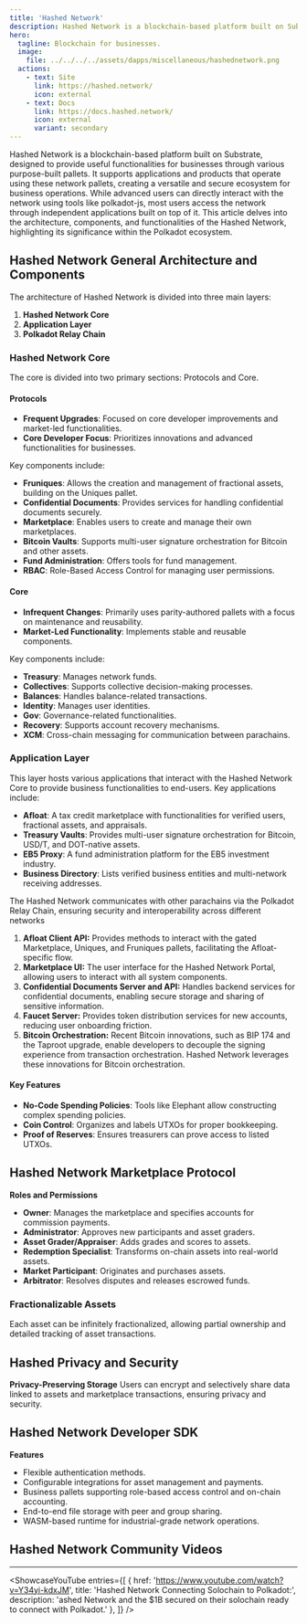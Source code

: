 ```yaml
---
title: 'Hashed Network'
description: Hashed Network is a blockchain-based platform built on Substrate, designed to provide useful functionalities for businesses through various purpose-built pallets.
hero:
  tagline: Blockchain for businesses.
  image: 
    file: ../../../../assets/dapps/miscellaneous/hashednetwork.png
  actions:
    - text: Site
      link: https://hashed.network/
      icon: external
    - text: Docs
      link: https://docs.hashed.network/
      icon: external
      variant: secondary
---
```

  

Hashed Network is a blockchain-based platform built on Substrate, designed to provide useful functionalities for businesses through various purpose-built pallets. It supports applications and products that operate using these network pallets, creating a versatile and secure ecosystem for business operations. While advanced users can directly interact with the network using tools like polkadot-js, most users access the network through independent applications built on top of it.
This article delves into the architecture, components, and functionalities of the Hashed Network, highlighting its significance within the Polkadot ecosystem.

## Hashed Network General Architecture and Components
The architecture of Hashed Network is divided into three main layers:
1. **Hashed Network Core**
2. **Application Layer**
3. **Polkadot Relay Chain**

### Hashed Network Core
The core is divided into two primary sections: Protocols and Core.

#### Protocols
- **Frequent Upgrades**: Focused on core developer improvements and market-led functionalities.
- **Core Developer Focus**: Prioritizes innovations and advanced functionalities for businesses.

Key components include:
- **Fruniques**: Allows the creation and management of fractional assets, building on the Uniques pallet.
- **Confidential Documents**: Provides services for handling confidential documents securely.
- **Marketplace**: Enables users to create and manage their own marketplaces.
- **Bitcoin Vaults**: Supports multi-user signature orchestration for Bitcoin and other assets.
- **Fund Administration**: Offers tools for fund management.
- **RBAC**: Role-Based Access Control for managing user permissions.

#### Core
- **Infrequent Changes**: Primarily uses parity-authored pallets with a focus on maintenance and reusability.
- **Market-Led Functionality**: Implements stable and reusable components.

Key components include:
- **Treasury**: Manages network funds.
- **Collectives**: Supports collective decision-making processes.
- **Balances**: Handles balance-related transactions.
- **Identity**: Manages user identities.
- **Gov**: Governance-related functionalities.
- **Recovery**: Supports account recovery mechanisms.
- **XCM**: Cross-chain messaging for communication between parachains.

### Application Layer
This layer hosts various applications that interact with the Hashed Network Core to provide business functionalities to end-users.
Key applications include:
- **Afloat**: A tax credit marketplace with functionalities for verified users, fractional assets, and appraisals.
- **Treasury Vaults**: Provides multi-user signature orchestration for Bitcoin, USD/T, and DOT-native assets.
- **EB5 Proxy**: A fund administration platform for the EB5 investment industry.
- **Business Directory**: Lists verified business entities and multi-network receiving addresses.

The Hashed Network communicates with other parachains via the Polkadot Relay Chain, ensuring security and interoperability across different networks

1. **Afloat Client API:** Provides methods to interact with the gated Marketplace, Uniques, and Fruniques pallets, facilitating the Afloat-specific flow.
2. **Marketplace UI:** The user interface for the Hashed Network Portal, allowing users to interact with all system components.
3. **Confidential Documents Server and API:** Handles backend services for confidential documents, enabling secure storage and sharing of sensitive information.
4. **Faucet Server:** Provides token distribution services for new accounts, reducing user onboarding friction.
5. **Bitcoin Orchestration:** Recent Bitcoin innovations, such as BIP 174 and the Taproot upgrade, enable developers to decouple the signing experience from transaction orchestration. Hashed Network leverages these innovations for Bitcoin orchestration.

#### Key Features
- **No-Code Spending Policies**: Tools like Elephant allow constructing complex spending policies.
- **Coin Control**: Organizes and labels UTXOs for proper bookkeeping.
- **Proof of Reserves**: Ensures treasurers can prove access to listed UTXOs.

## Hashed Network Marketplace Protocol
**Roles and Permissions**
- **Owner**: Manages the marketplace and specifies accounts for commission payments.
- **Administrator**: Approves new participants and asset graders.
- **Asset Grader/Appraiser**: Adds grades and scores to assets.
- **Redemption Specialist**: Transforms on-chain assets into real-world assets.
- **Market Participant**: Originates and purchases assets.
- **Arbitrator**: Resolves disputes and releases escrowed funds.

### Fractionalizable Assets
Each asset can be infinitely fractionalized, allowing partial ownership and detailed tracking of asset transactions.

## Hashed Privacy and Security
**Privacy-Preserving Storage**
Users can encrypt and selectively share data linked to assets and marketplace transactions, ensuring privacy and security.

## Hashed Network Developer SDK
**Features**
- Flexible authentication methods.
- Configurable integrations for asset management and payments.
- Business pallets supporting role-based access control and on-chain accounting.
- End-to-end file storage with peer and group sharing.
- WASM-based runtime for industrial-grade network operations.

## Hashed Network Community Videos
------------
<ShowcaseYouTube
  entries={[
    {
      href: 'https://www.youtube.com/watch?v=Y34yi-kdxJM',
      title: 'Hashed Network Connecting Solochain to Polkadot:',
      description: 'ashed Network and the $1B secured on their solochain ready to connect with Polkadot.'    },
  ]} />